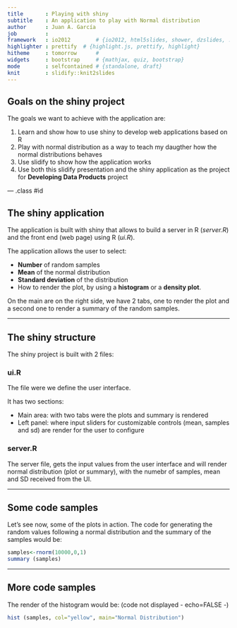 ```yaml
---
title       : Playing with shiny 
subtitle    : An application to play with Normal distribution
author      : Juan A. García
job         : 
framework   : io2012        # {io2012, html5slides, shower, dzslides, ...}
highlighter : prettify  # {highlight.js, prettify, highlight}
hitheme     : tomorrow      # 
widgets     : bootstrap     # {mathjax, quiz, bootstrap}
mode        : selfcontained # {standalone, draft}
knit        : slidify::knit2slides
---
```


## Goals on the shiny project

The goals we want to achieve with the application are:

1. Learn and show how to use shiny to develop web applications based on R
2. Play with normal distribution as a way to teach my daugther how the normal distributions behaves
3. Use slidify to show how the application works
4. Use both this slidify presentation and the shiny application as the project for **Developing Data Products** project

--- .class #id 

## The shiny application

The application is built with shiny that allows to build a server in R (*server.R*) and the front end (web page) using R (*ui.R*).

The application allows the user to select:

* **Number** of random samples
* **Mean** of the normal distribution
* **Standard deviation** of the distribution
* How to render the plot, by using a **histogram** or a **density plot**.


On the main are on the right side, we have 2 tabs, one to render the plot and a second one to render a summary of the random samples.

--- 

## The shiny structure

The shiny project is built with 2 files:

### ui.R

The file were we define the user interface. 

It has two sections:

* Main area: with two tabs were the plots and summary is rendered
* Left panel: where input sliders for customizable controls (mean, samples and sd) are render for the user to configure


### server.R

The server file, gets the input values from the user interface and will render normal distribution (plot or summary), with the numebr of samples, mean and SD received from the UI.


---  

## Some code samples

Let's see now, some of the plots in action.
The code for generating the random values following a normal distribution and the summary of the samples would be:

```r
samples<-rnorm(10000,0,1)
summary (samples)
```



--- 

## More code samples
The  render of the histogram would be: (code not displayed - echo=FALSE -)
```r
hist (samples, col="yellow", main="Normal Distribution")
```

